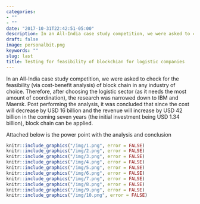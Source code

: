 ```yaml
---
categories:
- ""
- ""
date: "2017-10-31T22:42:51-05:00"
description: In an All-India case study competition, we were asked to check for the feasibility (via cost-benefit analysis) of block chain   in any industry of choice. Therefore, after choosing the logistic sector (as it needs the most amount of coordination), the research was narrowed down to IBM and Maersk. Post performing the analysis, it was concluded that since the cost will decrease by USD 16 billion and the revenue will increase by USD 42 billion in the coming seven years (the initial investment being USD 1.34 billion), block chain can be applied.  
draft: false
image: personalbit.png
keywords: ""
slug: last
title: Testing for feasibility of blockchian for logistic companies 
---
```


In an All-India case study competition, we were asked to check for the feasibility (via cost-benefit analysis) of block chain   in any industry of choice. Therefore, after choosing the logistic sector (as it needs the most amount of coordination), the research was narrowed down to IBM and Maersk. Post performing the analysis, it was concluded that since the cost will decrease by USD 16 billion and the revenue will increase by USD 42 billion in the coming seven years (the initial investment being USD 1.34 billion), block chain can be applied. 

Attached below is the power point with the analysis and conclusion

```r
knitr::include_graphics("/img/1.png", error = FALSE)
knitr::include_graphics("/img/2.png", error = FALSE)
knitr::include_graphics("/img/3.png", error = FALSE)
knitr::include_graphics("/img/4.png", error = FALSE)
knitr::include_graphics("/img/5.png", error = FALSE)
knitr::include_graphics("/img/6.png", error = FALSE)
knitr::include_graphics("/img/7.png", error = FALSE)
knitr::include_graphics("/img/8.png", error = FALSE)
knitr::include_graphics("/img/9.png", error = FALSE)
knitr::include_graphics("/img/10.png", error = FALSE)

```

